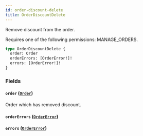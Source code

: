 ```yaml
---
id: order-discount-delete
title: OrderDiscountDelete
---
```


Remove discount from the order.

Requires one of the following permissions: MANAGE_ORDERS.

```graphql
type OrderDiscountDelete {
  order: Order
  orderErrors: [OrderError!]!
  errors: [OrderError!]!
}
```

### Fields

#### `order` ([`Order`](../../../developer/api-reference/objects/order))

Order which has removed discount.

#### `orderErrors` ([`OrderError`](../../../developer/api-reference/objects/order-error))

#### `errors` ([`OrderError`](../../../developer/api-reference/objects/order-error))

